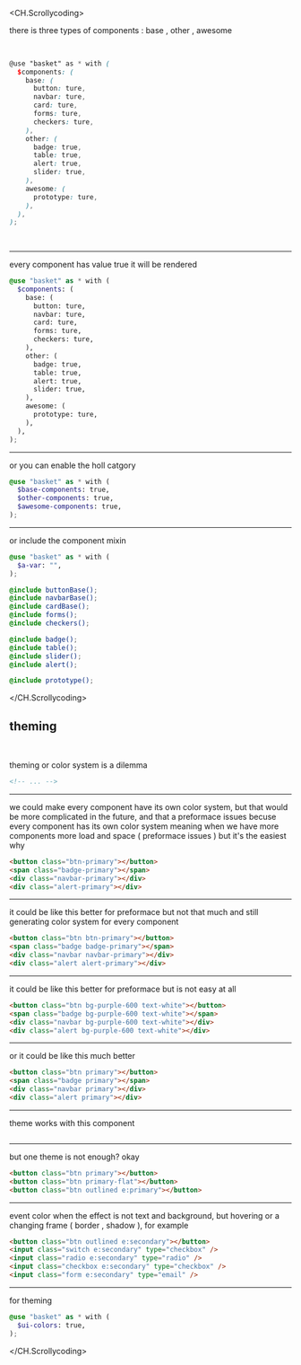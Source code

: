  <CH.Scrollycoding>

  there is three types of components : base , other , awesome
  
  ```scss main.scss focus=4:21
  ⠀
  ⠀
  @use "basket" as * with (
    $components: (
      base: (
        button: ture,
        navbar: ture,
        card: ture,
        forms: ture,
        checkers: ture,
      ),
      other: (
        badge: true,
        table: true,
        alert: true,
        slider: true,
      ),
      awesome: (
        prototype: ture,
      ),
    ),
  );
  ⠀
  ⠀
  ```
  ---
  
  every component has value true it will be rendered
  
  ```scss main.scss focus=4:8,11:14,17
  @use "basket" as * with (
    $components: (
      base: (
        button: ture,
        navbar: ture,
        card: ture,
        forms: ture,
        checkers: ture,
      ),
      other: (
        badge: true,
        table: true,
        alert: true,
        slider: true,
      ),
      awesome: (
        prototype: ture,
      ),
    ),
  );
  ```
  ---
  
  or you can enable the holl catgory 
  
  ```scss main.scss focus=2:4
  @use "basket" as * with (
    $base-components: true,
    $other-components: true,
    $awesome-components: true,
  );
  ```

  ---
  
  or include the component mixin 
  
  ```scss main.scss focus=5:16
  @use "basket" as * with (
    $a-var: "",
  );

  @include buttonBase();
  @include navbarBase();
  @include cardBase();
  @include forms();
  @include checkers();

  @include badge();
  @include table();
  @include slider();
  @include alert();

  @include prototype();

  ```

</CH.Scrollycoding>
<br />
<h2 class="h2 text-center">theming</h2>
<br />
<CH.Scrollycoding>

  
  theming or color system is a dilemma
  
  ```html index.html
  <!-- ... -->
  ```

  ---
  
  we could make every component have its own color system, but that would be more complicated in the future,
  and that a preformace issues becuse every component has its own color system meaning when we have more components more load and space ( preformace issues ) but it's the easiest why
  
  
  ```html index.html
  <button class="btn-primary"></button>
  <span class="badge-primary"></span>
  <div class="navbar-primary"></div>
  <div class="alert-primary"></div>
  ```

  ---
  
  it could be like this better for preformace but not that much and still generating  color system for every component 

  ```html index.html
  <button class="btn btn-primary"></button>
  <span class="badge badge-primary"></span>
  <div class="navbar navbar-primary"></div>
  <div class="alert alert-primary"></div>
  ```
  ---
  
  it could be like this better for preformace but is not easy at all

  ```html index.html
  <button class="btn bg-purple-600 text-white"></button>
  <span class="badge bg-purple-600 text-white"></span>
  <div class="navbar bg-purple-600 text-white"></div>
  <div class="alert bg-purple-600 text-white"></div>
  ```

  ---
  
  or it could be like this much better

  ```html index.html
  <button class="btn primary"></button>
  <span class="badge primary"></span>
  <div class="navbar primary"></div>
  <div class="alert primary"></div>
  ```

  ---

  theme works with this component 

  ```html index.html

  ```
  ---

  but one theme is not enough? okay

  ```html index.html
  <button class="btn primary"></button>
  <button class="btn primary-flat"></button>
  <button class="btn outlined e:primary"></button>
  ```
  ---

  event color when the effect is not text and background, but hovering or a changing frame ( border , shadow ), for example

  ```html index.html
  <button class="btn outlined e:secondary"></button>
  <input class="switch e:secondary" type="checkbox" />
  <input class="radio e:secondary" type="radio" />
  <input class="checkbox e:secondary" type="checkbox" />
  <input class="form e:secondary" type="email" />
  ```
  ---

  for theming

  ```scss main.scss
  @use "basket" as * with (
    $ui-colors: true,
  );
  ```

  
</CH.Scrollycoding>
